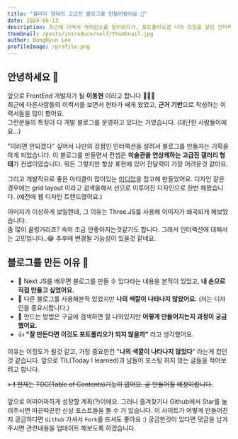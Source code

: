 ```yaml
---
title: "갤러리 형태의 고급진 블로그를 만들어봤어요 🙂"
date: 2024-06-13
description: 최근에 이력서 레퍼런스를 찾아보다가, 포트폴리오겸 나의 강점을 살린 인터랙션으로 블로그를 만들면 어떨까? 하면서 만들어봤어요. 이건 실제 서비스가 아니니 내 마음대로 해도 괜찮잖아요!?
thumbnail: /posts/introduce/self/thumbnail.jpg
author: DongHyun Lee
profileImage: /profile.png
---
```


## 안녕하세요 🎉

앞으로 FrontEnd 개발자가 될 **이동현** 이라고 합니다 👏👏👏  
최근에 다른사람들의 이력서를 보면서 현타가 쌔게 왔었고, **근거 기반**으로 작성하는 이력서들을 많이 봤어요.  
그런분들의 특징이 다 개발 블로그를 운영하고 있다는 거였습니다. (대단한 사람들이에요...)

"이러면 안되겠다" 싶어서 나만의 강점인 인터랙션을 살려서 블로그를 만들자는 기획을 하게 되었습니다. 이 블로그를 만들면서 컨셉은 **미술관을 연상케하는 고급진 갤러리 형태**가 컨셉이였습니다. 뭐든 그렇지만 항상 표현에 있어 전달력이 가장 어려운것 같아요.

그리고 개발적으로 좋은 아티클이 많이있는 [미디엄](https://medium.com/, "google link")을 참고해 만들었어요. 디자인 같은 경우에는 grid layout 이라고 검색을해서 선으로 이루어진 디자인으로 한번 해봤습니다. (예전에 웹 디자인 트렌드였어요.)

이미지가 이상하게 보일텐데, 그 이유는 Three.JS를 사용해 이미지가 왜곡되게 해보았습니다.  
좀 많이 꿀렁거리죠? 속이 조금 안좋아지는것같기도 합니다. 그래서 인터랙션에 대해서는 고민입니다..😂 추후에 변경될 가능성이 있을것 같네요.

## 블로그를 만든 이유 🚀

- 👋 Next JS를 배우면 블로그를 만들 수 있다라는 내용을 본적이 있었고, **내 손으로 직접 만들고 싶었어요.**
- 🎨 다른 블로그를 사용해본적 있었지만 **나의 색깔이 나타나지 않았어요.** (저는 디자인을 중요시합니다.)
- 🤔 만드는 방법은 구글에 검색하면 잘 나와있지만 **어떻게 만들어지는지 과정이 궁금했어요.**
- 👍 <b>"잘 만든다면 이것도 포트폴리오가 되지 않을까"</b> 라고 생각했어요.

이유는 이정도가 될것 같고, 가장 중요한건 "**나의 색깔이 나타나지 않았다**" 라는게 컸던것 같습니다.
앞으로 TIL(Today I learned)과 남들이 포스팅 하지 않는 글들을 적어보려고 합니다.

~~> ❗️ 현재는 TOC(Table of Contents)기능이 없어요. 곧 만들어질 예정이랍니다.~~

앞으로 어마어마하게 성장할 계획(?)이에요. 그러니 즐겨찾기나 Github에서 Star를 눌러주시면 따끈따끈한 신상 포스트들을 볼 수 가 있습니다. 이 사이트가 어떻게 만들어진지 궁금하다면 `Github` 가셔서 `Fork`를 뜨셔도 좋아요 :) 궁금한것이 있다면 댓글을 남겨주시면 관련내용을 업데이트 해보도록 하겠습니다.
